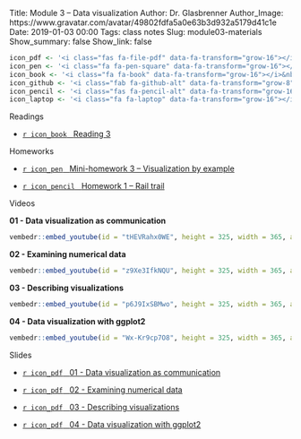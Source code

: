 Title: Module 3 – Data visualization
Author: Dr. Glasbrenner
Author_Image: https://www.gravatar.com/avatar/49802fdfa5a0e63b3d932a5179d41c1e
Date: 2019-01-03 00:00
Tags: class notes
Slug: module03-materials
Show_summary: false
Show_link: false

```r
icon_pdf <- '<i class="fas fa-file-pdf" data-fa-transform="grow-16"></i>&nbsp;'
icon_pen <- '<i class="fa fa-pen-square" data-fa-transform="grow-16"></i>&nbsp;'
icon_book <- '<i class="fa fa-book" data-fa-transform="grow-16"></i>&nbsp;'
icon_github <- '<i class="fab fa-github-alt" data-fa-transform="grow-8"></i>&nbsp;'
icon_pencil <- '<i class="fas fa-pencil-alt" data-fa-transform="grow-16"></i>&nbsp;'
icon_laptop <- '<i class="fa fa-laptop" data-fa-transform="grow-16"></i>&nbsp;'
```

[Readings]{.h2}

::: {.no-bullets}
*   [`r icon_book` &nbsp; [Reading 3]{.card-downloads-format}][reading03]
:::

<div style="margin-bottom: 1em"></div>

[Homeworks]{.h2}

::: {.no-bullets}
*   [`r icon_pen` &nbsp; [Mini-homework 3 -- Visualization by example]{.card-downloads-format}][mini-homework03]

*   [`r icon_pencil` &nbsp; [Homework 1 -- Rail trail]{.card-downloads-format}][homework01]
:::

<div style="margin-bottom: 1em"></div>

[Videos]{.h2}

::::: {.videos-container}
::: {.video-item}
**01 - Data visualization as communication**

```r
vembedr::embed_youtube(id = "tHEVRahx0WE", height = 325, width = 365, allowfullscreen = TRUE, frameborder = 0)
```
:::

::: {.video-item}
**02 - Examining numerical data**

```r
vembedr::embed_youtube(id = "z9Xe3IfkNQU", height = 325, width = 365, allowfullscreen = TRUE, frameborder = 0)
```
:::

::: {.video-item}
**03 - Describing visualizations**

```r
vembedr::embed_youtube(id = "p6J9IxSBMwo", height = 325, width = 365, allowfullscreen = TRUE, frameborder = 0)
```
:::

::: {.video-item}
**04 - Data visualization with ggplot2**

```r
vembedr::embed_youtube(id = "Wx-Kr9cp7O8", height = 325, width = 365, allowfullscreen = TRUE, frameborder = 0)
```
:::
:::::

[Slides]{.h2}

::: {.no-bullets}
*   [`r icon_pdf` &nbsp; [01 - Data visualization as communication]{.card-downloads-format}][slides-01]

*   [`r icon_pdf` &nbsp; [02 - Examining numerical data]{.card-downloads-format}][slides-02]

*   [`r icon_pdf` &nbsp; [03 - Describing visualizations]{.card-downloads-format}][slides-03]

*   [`r icon_pdf` &nbsp; [04 - Data visualization with ggplot2]{.card-downloads-format}][slides-04]
:::

[slides-01]:        https://drive.google.com/file/d/1VK_vXEHBK5U35rfgetwon07A7YLpaj_H
[slides-02]:        https://drive.google.com/file/d/1KiY4qavGUf3gMQF5rg1cR5HzmaI9i0dQ
[slides-03]:        https://drive.google.com/file/d/1zVbreifnXfsTiPiTNnQoacOPvtwG-aLN
[slides-04]:        https://drive.google.com/file/d/1iOh3_7T7hhCO3IWkSoXCT1xqQUUHc0hw
[reading03]:        /assignments/reading03/
[homework01]:       /assignments/homework-1/
[mini-homework03]:  /assignments/minihw03-visualization-by-example/
